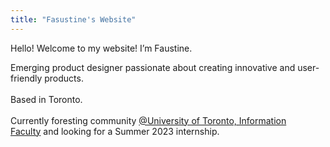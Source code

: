 ```yaml
---
title: "Fasustine's Website"
---
```


Hello! Welcome to my website! I'm Faustine.

Emerging product designer passionate about creating innovative and user-friendly products.\
\
Based in Toronto.\
\
Currently foresting community [\@University of Toronto, Information Faculty](https://ischool.utoronto.ca/) and looking for a Summer 2023 internship.

